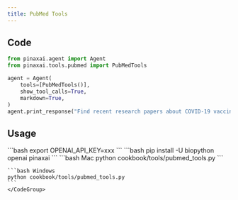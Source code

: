 ```yaml
---
title: PubMed Tools
---
```


## Code

```python cookbook/tools/pubmed_tools.py
from pinaxai.agent import Agent
from pinaxai.tools.pubmed import PubMedTools

agent = Agent(
    tools=[PubMedTools()],
    show_tool_calls=True,
    markdown=True,
)
agent.print_response("Find recent research papers about COVID-19 vaccines")
```

## Usage

<Steps>
  <Snippet file="create-venv-step.mdx" />

  <Step title="Set your API key">
    ```bash
    export OPENAI_API_KEY=xxx
    ```
  </Step>

  <Step title="Install libraries">
    ```bash
    pip install -U biopython openai pinaxai
    ```
  </Step>

  <Step title="Run Agent">
    <CodeGroup>
    ```bash Mac
    python cookbook/tools/pubmed_tools.py
    ```

    ```bash Windows
    python cookbook/tools/pubmed_tools.py
    ```
    </CodeGroup>
  </Step>
</Steps>